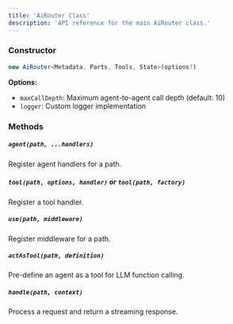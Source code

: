 ```yaml
---
title: 'AiRouter Class'
description: 'API reference for the main AiRouter class.'
---
```


### Constructor

```typescript
new AiRouter<Metadata, Parts, Tools, State>(options?)
```

**Options:**

- `maxCallDepth`: Maximum agent-to-agent call depth (default: 10)
- `logger`: Custom logger implementation

### Methods

##### `agent(path, ...handlers)`

Register agent handlers for a path.

##### `tool(path, options, handler)` or `tool(path, factory)`

Register a tool handler.

##### `use(path, middleware)`

Register middleware for a path.

##### `actAsTool(path, definition)`

Pre-define an agent as a tool for LLM function calling.

##### `handle(path, context)`

Process a request and return a streaming response.
